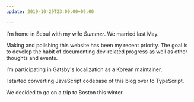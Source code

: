 ```yaml
---
update: 2019-10-29T23:00:00+09:00

---
```

I'm home in Seoul with my wife _Summer_. We married last May.

Making and polishing this website has been my recent priority. The goal is to develop the habit of documenting dev-related progress as well as other thoughts and events.

I’m participating in Gatsby's localization as a Korean maintainer.

I started converting JavaScript codebase of this blog over to TypeScript.

We decided to go on a trip to Boston this winter.